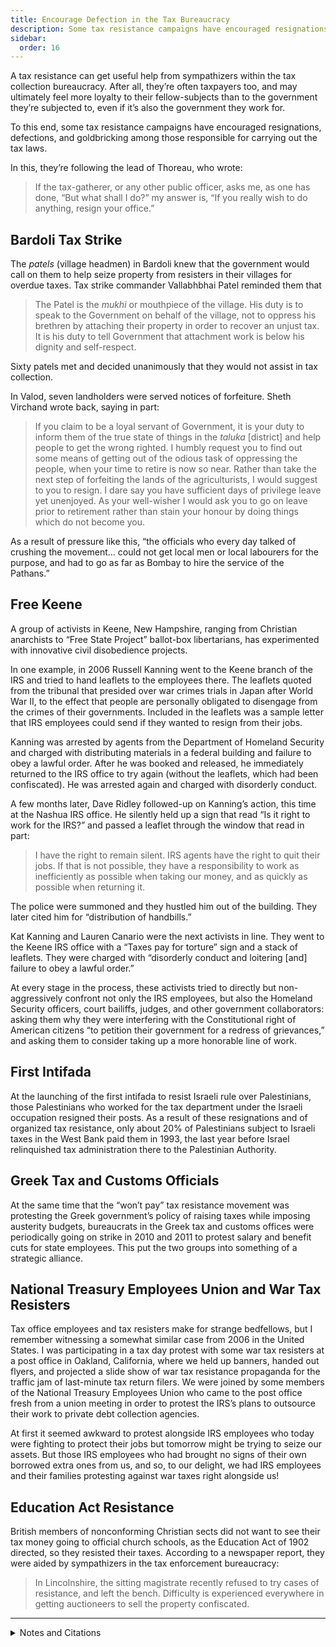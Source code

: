 ```yaml
---
title: Encourage Defection in the Tax Bureaucracy
description: Some tax resistance campaigns have encouraged resignations, defections, and goldbricking among those responsible for carrying out the tax laws.
sidebar:
  order: 16
---
```


A tax resistance can get useful help from sympathizers within the tax collection bureaucracy.
After all, they’re often taxpayers too, and may ultimately feel more loyalty to their fellow-subjects than to the government they’re subjected to, even if it’s also the government they work for.

To this end, some tax resistance campaigns have encouraged resignations, defections, and goldbricking among those responsible for carrying out the tax laws.

In this, they’re following the lead of Thoreau, who wrote:

> If the tax-gatherer, or any other public officer, asks me, as one has done, “But what shall I do?” my answer is, “If you really wish to do anything, resign your office.”

## <Badge text="Example" size="medium" /> Bardoli Tax Strike

The <i>patels</i> (village headmen) in Bardoli knew that the government would call on them to help seize property from resisters in their villages for overdue taxes.
Tax strike commander Vallabhbhai Patel reminded them that

> The Patel is the <i>mukhi</i> or mouthpiece of the village.
> His duty is to speak to the Government on behalf of the village, not to oppress his brethren by attaching their property in order to recover an unjust tax.
> It is his duty to tell Government that attachment work is below his dignity and self-respect.

Sixty patels met and decided unanimously that they would not assist in tax collection.

In Valod, seven landholders were served notices of forfeiture.
Sheth Virchand wrote back, saying in part:

> If you claim to be a loyal servant of Government, it is your duty to inform them of the true state of things in the <i>taluka</i> [district] and help people to get the wrong righted.
> I humbly request you to find out some means of getting out of the odious task of oppressing the people, when your time to retire is now so near.
> Rather than take the next step of forfeiting the lands of the agriculturists, I would suggest to you to resign.
> I dare say you have sufficient days of privilege leave yet unenjoyed.
> As your well-wisher I would ask you to go on leave prior to retirement rather than stain your honour by doing things which do not become you.

As a result of pressure like this, “the officials who every day talked of crushing the movement… could not get local men or local labourers for the purpose, and had to go as far as Bombay to hire the service of the Pathans.”

## <Badge text="Example" size="medium" /> Free Keene

A group of activists in Keene, New Hampshire, ranging from Christian anarchists to “Free State Project” ballot-box libertarians, has experimented with innovative civil disobedience projects.

In one example, in 2006 Russell Kanning went to the Keene branch of the IRS and tried to hand leaflets to the employees there.
The leaflets quoted from the tribunal that presided over war crimes trials in Japan after World War II, to the effect that people are personally obligated to disengage from the crimes of their governments.
Included in the leaflets was a sample letter that IRS employees could send if they wanted to resign from their jobs.

Kanning was arrested by agents from the Department of Homeland Security and charged with distributing materials in a federal building and failure to obey a lawful order.
After he was booked and released, he immediately returned to the IRS office to try again (without the leaflets, which had been confiscated).
He was arrested again and charged with disorderly conduct.

A few months later, Dave Ridley followed-up on Kanning’s action, this time at the Nashua IRS office.
He silently held up a sign that read “Is it right to work for the IRS?” and passed a leaflet through the window that read in part:

> I have the right to remain silent.
> IRS agents have the right to quit their jobs.
> If that is not possible, they have a responsibility to work as inefficiently as possible when taking our money, and as quickly as possible when returning it.

The police were summoned and they hustled him out of the building.
They later cited him for “distribution of handbills.”

Kat Kanning and Lauren Canario were the next activists in line.
They went to the Keene IRS office with a “Taxes pay for torture” sign and a stack of leaflets.
They were charged with “disorderly conduct and loitering [and] failure to obey a lawful order.”

At every stage in the process, these activists tried to directly but non-aggressively confront not only the IRS employees, but also the Homeland Security officers, court bailiffs, judges, and other government collaborators: asking them why they were interfering with the Constitutional right of American citizens “to petition their government for a redress of grievances,” and asking them to consider taking up a more honorable line of work.

## <Badge text="Example" size="medium" /> First Intifada

At the launching of the first intifada to resist Israeli rule over Palestinians, those Palestinians who worked for the tax department under the Israeli occupation resigned their posts.
As a result of these resignations and of organized tax resistance, only about 20% of Palestinians subject to Israeli taxes in the West Bank paid them in 1993, the last year before Israel relinquished tax administration there to the Palestinian Authority.

## <Badge text="Example" size="medium" /> Greek Tax and Customs Officials

At the same time that the “won’t pay” tax resistance movement was protesting the Greek government’s policy of raising taxes while imposing austerity budgets, bureaucrats in the Greek tax and customs offices were periodically going on strike in 2010 and 2011 to protest salary and benefit cuts for state employees.
This put the two groups into something of a strategic alliance.

## <Badge text="Example" size="medium" /> National Treasury Employees Union and War Tax Resisters

Tax office employees and tax resisters make for strange bedfellows, but I remember witnessing a somewhat similar case from 2006 in the United States.
I was participating in a tax day protest with some war tax resisters at a post office in Oakland, California, where we held up banners, handed out flyers, and projected a slide show of war tax resistance propaganda for the traffic jam of last-minute tax return filers.
We were joined by some members of the National Treasury Employees Union who came to the post office fresh from a union meeting in order to protest the IRS’s plans to outsource their work to private debt collection agencies.

At first it seemed awkward to protest alongside IRS employees who today were fighting to protect their jobs but tomorrow might be trying to seize our assets.
But those IRS employees who had brought no signs of their own borrowed extra ones from us, and so, to our delight, we had IRS employees and their families protesting against war taxes right alongside us!

## <Badge text="Example" size="medium" /> Education Act Resistance

British members of nonconforming Christian sects did not want to see their tax money going to official church schools, as the Education Act of 1902 directed, so they resisted their taxes.
According to a newspaper report, they were aided by sympathizers in the tax enforcement bureaucracy:

> In Lincolnshire, the sitting magistrate recently refused to try cases of resistance, and left the bench.
> Difficulty is experienced everywhere in getting auctioneers to sell the property confiscated.

<hr />

<details>
<summary>Notes and Citations</summary>

* Thoreau, H.D. “Resistance to Civil Government” <i>My Thoughts are Murder to the State</i> (2008) pp. 1–21
* Desai, Mahadev <i>The Story of Bardoli</i> (1929) pp. 77, 88–89, 113
* Kanning, Kat “The government is bad, but what can we do?” <i>Keene Free Press</i> 23 July 2007
* Ridley, Dave “Is It Right to Work for the IRS?” <i>Keene Free Press</i> 18 September 2006, “A Quick Update on my Contest with Homeland Security” <i>Keene Free Press</i> 3 November 2006, “Jailed in Defense of the Constitution, Part 2” <i>Keene Free Press</i> 16 August 2007, “Jailed in Defense of the Constitution, Part III” <i>Keene Free Press</i> 23 September 2007
* Greenberg, Joel “Israelis Yield West Bank Taxation and Health to Palestinians” <i>New York Times</i> 2 December 1994
* “Greek officials walk out as general strike over budget cuts looms” <i>Deutsche Welle</i> 2 April 2010
* “The passive resistance of the nonconformists…” <i>San Francisco Chronicle</i> 19 October 1903, p. 6

</details>

